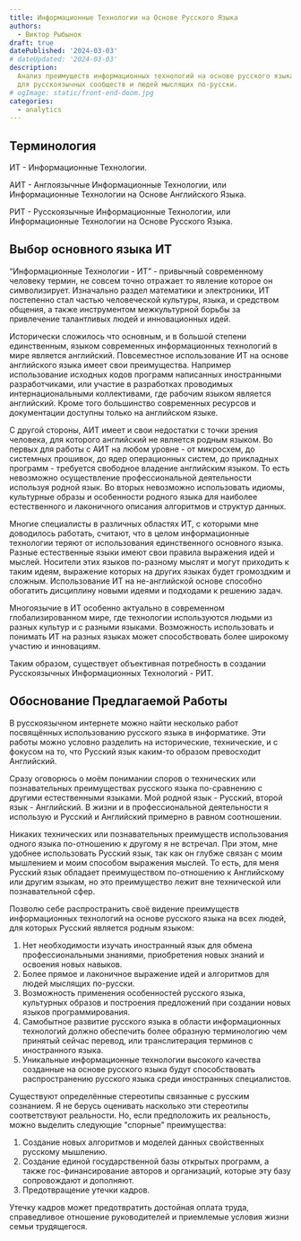 ```yaml
---
title: Информационные Технологии на Основе Русского Языка
authors:
  - Виктор Рыбынок
draft: true
datePublished: '2024-03-03'
# dateUpdated: '2024-03-03'
description:
  Анализ преимуществ информационных технологий на основе русского языка
  для русскоязычных сообществ и людей мыслящих по-русски.
# ogImage: static/front-end-doom.jpg
categories:
  - analytics
---
```


## Терминология

ИТ - Информационные Технологии.

АИТ - Англоязычные Информационные Технологии, или Информационные Технологии на
Основе Английского Языка.

РИТ - Русскоязычные Информационные Технологии, или Информационные Технологии на
Основе Русского Языка.

## Выбор основного языка ИТ

“Информационные Технологии - ИТ” - привычный современному человеку термин, не
совсем точно отражает то явление которое он символизирует. Изначально раздел
математики и электроники, ИТ постепенно стал частью человеческой культуры,
языка, и средством общения, а также инструментом межкультурной борьбы за
привлечение талантливых людей и инновационных идей.

Исторически сложилось что основным, и в большой степени единственным, языком
современных информационных технологий в мире является английский. Повсеместное
использование ИТ на основе английского языка имеет свои преимущества. Например
использование исходных кодов программ написанных иностранными разработчиками,
или участие в разработках проводимых интернациональными коллективами, где
рабочим языком является английский. Кроме того большинство современных ресурсов
и документации доступны только на английском языке.

С другой стороны, АИТ имеет и свои недостатки с точки зрения человека, для
которого английский не является родным языком. Во первых для работы с АИТ на
любом уровне - от микросхем, до системных прошивок, до ядер операционных систем,
до прикладных программ - требуется свободное владение английским языком. То есть
невозможно осуществление профессиональной деятельности используя родной язык. Во
вторых невозможно использовать идиомы, культурные образы и особенности родного
языка для наиболее естественного и лаконичного описания алгоритмов и структур
данных.

Многие специалисты в различных областях ИТ, с которыми мне доводилось работать,
считают, что в целом информационные технологии теряют от использования
единственного основного языка. Разные естественные языки имеют свои правила
выражения идей и мыслей. Носители этих языков по-разному мыслят и могут
приходить к таким идеям, выражение которых на других языках будет громоздким и
сложным. Использование ИТ на не-английской основе способно обогатить дисциплину
новыми идеями и подходами к решению задач.

Многоязычие в ИТ особенно актуально в современном глобализированном мире, где
технологии используются людьми из разных культур и с разными
языками. Возможность использовать и понимать ИТ на разных языках может
способствовать более широкому участию и инновациям.

Таким образом, существует объективная потребность в создании Русскоязычных
Информационных Технологий - РИТ.

## Обоснование Предлагаемой Работы

В русскоязычном интернете можно найти несколько работ посвящённых использованию
русского языка в информатике. Эти работы можно условно разделить на
исторические, технические, и с фокусом на то, что Русский язык каким-то образом
превосходит Английский.

Сразу оговорюсь о моём понимании споров о технических или познавательных
преимуществах русского языка по-сравнению с другими естественными языками. Мой
родной язык - Русский, второй язык - Английский. В жизни и в профессиональной
деятельности я использую и Русский и Английский примерно в равном соотношении.

Никаких технических или познавательных преимуществ использования одного языка
по-отношению к другому я не встречал. При этом, мне удобнее использовать Русский
язык, так как он глубже связан с моим мышлением и моим способом выражения
мыслей. То есть, для меня Русский язык обладает преимуществом по-отношению к
Английскому или другим языкам, но это преимущество лежит вне технической или
познавательной сфер.

Позволю себе распространить своё видение преимуществ информационных технологий
на основе русского языка на всех людей, для которых Русский является родным
языком:

1. Нет необходимости изучать иностранный язык для обмена профессиональными
   знаниями, приобретения новых знаний и освоения новых навыков.
1. Более прямое и лаконичное выражение идей и алгоритмов для людей мыслящих
   по-русски.
1. Возможность применения особенностей русского языка, культурных образов и
   построения предложений при создании новых языков программирования.
1. Самобытное развитие русского языка в области информационных технологий должно
   обеспечить более образную терминологию чем принятый сейчас перевод, или
   транслитерация терминов с иностранного языка.
1. Уникальные информационные технологии высокого качества созданные на основе
   русского языка будут способствовать распространению русского языка среди
   иностранных специалистов.

Существуют определённые стереотипы связанные с русским сознанием. Я не берусь
оценивать насколько эти стереотипы соответствуют реальности. Но, если
предположить их реальность, можно выделить следующие "спорные" преимущества:

1. Создание новых алгоритмов и моделей данных свойственных русскому мышлению.
1. Создание единой государственной базы открытых программ, а также
   гос-финансирование авторов и организаций, которые эту базу сопровождают и
   дополняют.
1. Предотвращение утечки кадров.

Утечку кадров может предотвратить достойная оплата труда, справедливое отношение
руководителей и приемлемые условия жизни семьи трудящегося.
